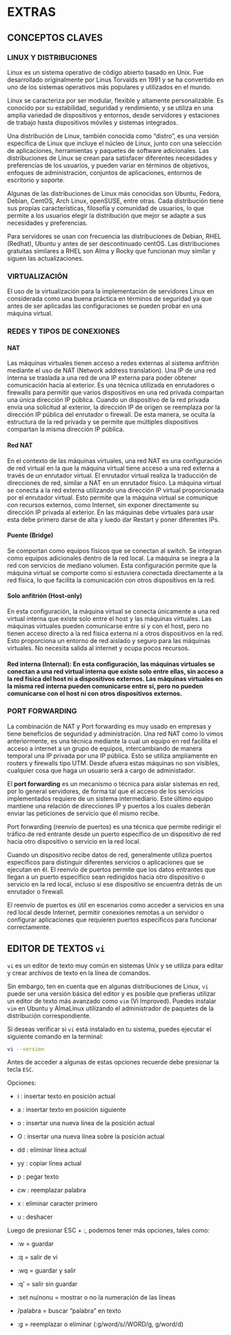 # EXTRAS

## CONCEPTOS CLAVES

### LINUX Y DISTRIBUCIONES

Linux es un sistema operativo de código abierto basado en Unix. Fue desarrollado originalmente por Linus Torvalds en 1991 y se ha convertido en uno de los sistemas operativos más populares y utilizados en el mundo.

Linux se caracteriza por ser modular, flexible y altamente personalizable. Es conocido por su estabilidad, seguridad y rendimiento, y se utiliza en una amplia variedad de dispositivos y entornos, desde servidores y estaciones de trabajo hasta dispositivos móviles y sistemas integrados.

Una distribución de Linux, también conocida como "distro", es una versión específica de Linux que incluye el núcleo de Linux, junto con una selección de aplicaciones, herramientas y paquetes de software adicionales. Las distribuciones de Linux se crean para satisfacer diferentes necesidades y preferencias de los usuarios, y pueden variar en términos de objetivos, enfoques de administración, conjuntos de aplicaciones, entornos de escritorio y soporte.

Algunas de las distribuciones de Linux más conocidas son Ubuntu, Fedora, Debian, CentOS, Arch Linux, openSUSE, entre otras. Cada distribución tiene sus propias características, filosofía y comunidad de usuarios, lo que permite a los usuarios elegir la distribución que mejor se adapte a sus necesidades y preferencias.

Para servidores se usan con frecuencia las distribuciones de Debian, RHEL (Redhat), Ubuntu y antes de ser descontinuado centOS. Las distribuciones gratuitas similares a RHEL son Alma y Rocky que funcionan muy similar y siguen las actualizaciones.

### VIRTUALIZACIÓN

El uso de la virtualización para la implementación de servidores Linux en considerada como una buena práctica en términos de seguridad ya que antes de ser aplicadas las configuraciones se pueden probar en una máquina virtual.

### REDES Y TIPOS DE CONEXIONES

#### NAT

Las máquinas virtuales tienen acceso a redes externas al sistema anfitrión mediante el uso de NAT (Network address translation). Una IP de una red interna se traslada a una red de una IP externa para poder obtener comunicación hacia al exterior. Es una técnica utilizada en enrutadores o firewalls para permitir que varios dispositivos en una red privada compartan una única dirección IP pública. Cuando un dispositivo de la red privada envía una solicitud al exterior, la dirección IP de origen se reemplaza por la dirección IP pública del enrutador o firewall. De esta manera, se oculta la estructura de la red privada y se permite que múltiples dispositivos compartan la misma dirección IP pública.

#### Red NAT

En el contexto de las máquinas virtuales, una red NAT es una configuración de red virtual en la que la máquina virtual tiene acceso a una red externa a través de un enrutador virtual. El enrutador virtual realiza la traducción de direcciones de red, similar a NAT en un enrutador físico. La máquina virtual se conecta a la red externa utilizando una dirección IP virtual proporcionada por el enrutador virtual. Esto permite que la máquina virtual se comunique con recursos externos, como Internet, sin exponer directamente su dirección IP privada al exterior. En las máquinas debe virtuales para usar esta debe primero darse de alta y luedo dar Restart y poner diferentes IPs.

#### Puente (Bridge)

Se comportan como equipos físicos que se conectan al switch. Se integran como equipos adicionales dentro de la red local. La máquina se inegra a la red con servicios de mediano volumen. Esta configuración permite que la máquina virtual se comporte como si estuviera conectada directamente a la red física, lo que facilita la comunicación con otros dispositivos en la red.

####  Solo anfitrión (Host-only)
En esta configuración, la máquina virtual se conecta únicamente a una red virtual interna que existe solo entre el host y las máquinas virtuales. Las máquinas virtuales pueden comunicarse entre sí y con el host, pero no tienen acceso directo a la red física externa ni a otros dispositivos en la red. Esto proporciona un entorno de red aislado y seguro para las máquinas virtuales. No necesita salida al internet y ocupa pocos recursos.

#### Red interna (Internal): En esta configuración, las máquinas virtuales se conectan a una red virtual interna que existe solo entre ellas, sin acceso a la red física del host ni a dispositivos externos. Las máquinas virtuales en la misma red interna pueden comunicarse entre sí, pero no pueden comunicarse con el host ni con otros dispositivos externos.

### PORT FORWARDING

La combinación de NAT y Port forwarding es muy usado en empresas y tiene beneficios de seguridad y administración. Una red NAT como lo vimos anteriormente, es una técnica mediante la cual un equipo en red facilita el acceso a internet a un grupo de equipos, intercambiando de manera temporal una IP privada por una IP pública. Esto se utiliza ampliamente en routers y firewalls tipo UTM. Desde afuera estas máquinas no son visibles, cualquier cosa que haga un usuario será a cargo de administador.

El **port forwarding** es un mecanismo o técnica para aislar sistemas en red, por lo general servidores, de forma tal que el acceso de los servicios implementados requiere de un sistema intermediario. Este último equipo mantiene una relación de direcciones IP y puertos a los cuales deberán enviar las peticiones de servicio que él mismo recibe.

Port forwarding (reenvío de puertos) es una técnica que permite redirigir el tráfico de red entrante desde un puerto específico de un dispositivo de red hacia otro dispositivo o servicio en la red local.

Cuando un dispositivo recibe datos de red, generalmente utiliza puertos específicos para distinguir diferentes servicios o aplicaciones que se ejecutan en él. El reenvío de puertos permite que los datos entrantes que llegan a un puerto específico sean redirigidos hacia otro dispositivo o servicio en la red local, incluso si ese dispositivo se encuentra detrás de un enrutador o firewall.

El reenvío de puertos es útil en escenarios como acceder a servicios en una red local desde Internet, permitir conexiones remotas a un servidor o configurar aplicaciones que requieren puertos específicos para funcionar correctamente.

## EDITOR DE TEXTOS `vi`

`vi` es un editor de texto muy común en sistemas Unix y se utiliza para editar y crear archivos de texto en la línea de comandos.

Sin embargo, ten en cuenta que en algunas distribuciones de Linux, `vi` puede ser una versión básica del editor y es posible que prefieras utilizar un editor de texto más avanzado como `vim` (Vi Improved). Puedes instalar `vim` en Ubuntu y AlmaLinux utilizando el administrador de paquetes de la distribución correspondiente.

Si deseas verificar si `vi` está instalado en tu sistema, puedes ejecutar el siguiente comando en la terminal:

```bash
vi --version
```

Antes de acceder a algunas de estas opciones recuerde debe presionar la tecla `ESC`.

Opciones:

-   i : insertar texto en posición actual

-   a : insertar texto en posición siguiente

-   o : insertar una nueva línea de la posición actual

-   O : insertar una nueva línea sobre la posición actual

-   dd : eliminar línea actual

-   yy : copiar línea actual

-   p : pegar texto

-   cw : reemplazar palabra

-   x : eliminar caracter primero

-   u : deshacer

Luego de presionar ESC + :, podemos tener más opciones, tales como:

-   :w = guardar

-   :q = salir de vi

-   :wq = guardar y salir

-   :q' = salir sin guardar

-   :set nu/nonu = mostrar o no la numeración de las líneas

-   /palabra = buscar "palabra" en texto

-   :g = reemplazar o eliminar (:g/word/s//WORD/g, g/word/d)
